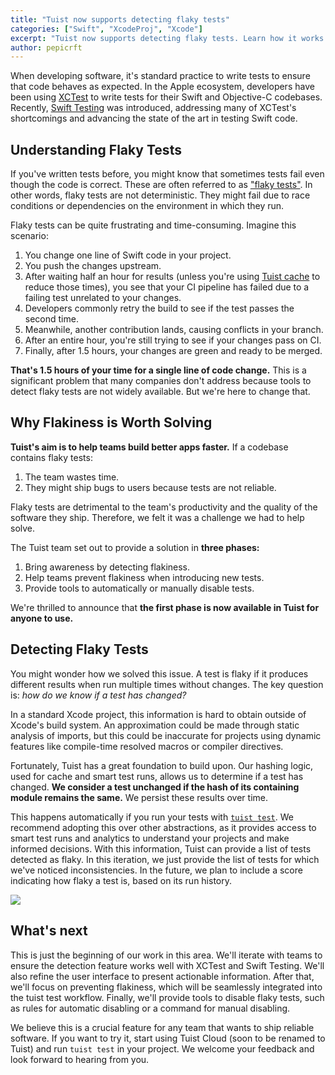 ```yaml
---
title: "Tuist now supports detecting flaky tests"
categories: ["Swift", "XcodeProj", "Xcode"]
excerpt: "Tuist now supports detecting flaky tests. Learn how it works and how it can help you ship more reliable software"
author: pepicrft
---
```


When developing software, it's standard practice to write tests to ensure that code behaves as expected. In the Apple ecosystem, developers have been using [XCTest](https://developer.apple.com/documentation/xctest) to write tests for their Swift and Objective-C codebases. Recently, [Swift Testing](https://developer.apple.com/xcode/swift-testing/) was introduced, addressing many of XCTest's shortcomings and advancing the state of the art in testing Swift code.

## Understanding Flaky Tests

If you've written tests before, you might know that sometimes tests fail even though the code is correct. These are often referred to as ["flaky tests"](https://docs.gitlab.com/ee/development/testing_guide/unhealthy_tests.html#flaky-tests). In other words, flaky tests are not deterministic. They might fail due to race conditions or dependencies on the environment in which they run.

Flaky tests can be quite frustrating and time-consuming. Imagine this scenario:

1. You change one line of Swift code in your project.
2. You push the changes upstream.
3. After waiting half an hour for results (unless you're using [Tuist cache](https://docs.tuist.io/cloud/binary-caching.html) to reduce those times), you see that your CI pipeline has failed due to a failing test unrelated to your changes.
4. Developers commonly retry the build to see if the test passes the second time.
5. Meanwhile, another contribution lands, causing conflicts in your branch.
6. After an entire hour, you're still trying to see if your changes pass on CI.
7. Finally, after 1.5 hours, your changes are green and ready to be merged.

**That's 1.5 hours of your time for a single line of code change.** This is a significant problem that many companies don't address because tools to detect flaky tests are not widely available. But we're here to change that.

## Why Flakiness is Worth Solving

**Tuist's aim is to help teams build better apps faster.** If a codebase contains flaky tests:

1. The team wastes time.
2. They might ship bugs to users because tests are not reliable.

Flaky tests are detrimental to the team's productivity and the quality of the software they ship. Therefore, we felt it was a challenge we had to help solve.

The Tuist team set out to provide a solution in **three phases:**

1. Bring awareness by detecting flakiness.
2. Help teams prevent flakiness when introducing new tests.
3. Provide tools to automatically or manually disable tests.

We're thrilled to announce that **the first phase is now available in Tuist for anyone to use.**

## Detecting Flaky Tests

You might wonder how we solved this issue. A test is flaky if it produces different results when run multiple times without changes. The key question is: *how do we know if a test has changed?*

In a standard Xcode project, this information is hard to obtain outside of Xcode's build system. An approximation could be made through static analysis of imports, but this could be inaccurate for projects using dynamic features like compile-time resolved macros or compiler directives.

Fortunately, Tuist has a great foundation to build upon. Our hashing logic, used for cache and smart test runs, allows us to determine if a test has changed. **We consider a test unchanged if the hash of its containing module remains the same.** We persist these results over time.

This happens automatically if you run your tests with [`tuist test`](https://docs.tuist.io/guide/automation/test.html). We recommend adopting this over other abstractions, as it provides access to smart test runs and analytics to understand your projects and make informed decisions.
With this information, Tuist can provide a list of tests detected as flaky. In this iteration, we just provide the list of tests for which we've noticed inconsistencies. In the future, we plan to include a score indicating how flaky a test is, based on its run history.

![](images/flaky-test.png)

## What's next

This is just the beginning of our work in this area. We'll iterate with teams to ensure the detection feature works well with XCTest and Swift Testing. We'll also refine the user interface to present actionable information. After that, we'll focus on preventing flakiness, which will be seamlessly integrated into the tuist test workflow. Finally, we'll provide tools to disable flaky tests, such as rules for automatic disabling or a command for manual disabling.

We believe this is a crucial feature for any team that wants to ship reliable software. If you want to try it, start using Tuist Cloud (soon to be renamed to Tuist) and run `tuist test` in your project. We welcome your feedback and look forward to hearing from you.